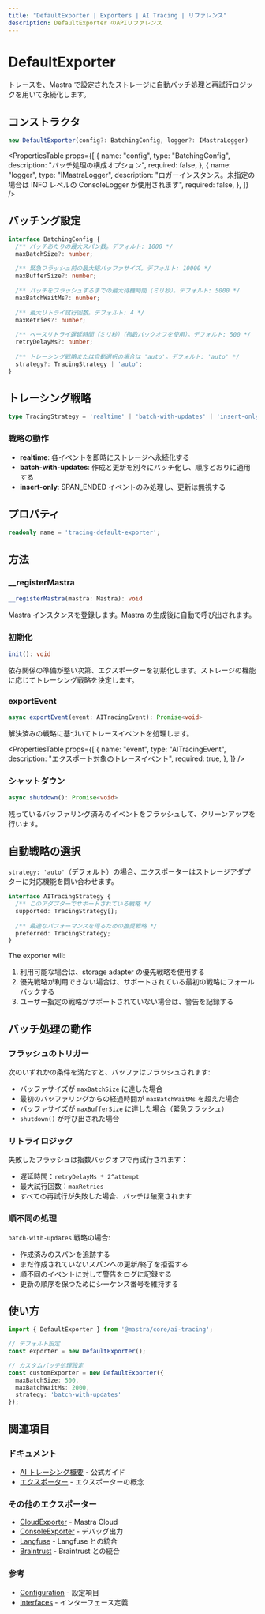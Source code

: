 ```yaml
---
title: "DefaultExporter | Exporters | AI Tracing | リファレンス"
description: DefaultExporter のAPIリファレンス
---
```




# DefaultExporter

トレースを、Mastra で設定されたストレージに自動バッチ処理と再試行ロジックを用いて永続化します。

## コンストラクタ

```typescript
new DefaultExporter(config?: BatchingConfig, logger?: IMastraLogger)
```

<PropertiesTable
  props={[
{
  name: "config",
  type: "BatchingConfig",
  description: "バッチ処理の構成オプション",
  required: false,
},
{
  name: "logger",
  type: "IMastraLogger",
  description: "ロガーインスタンス。未指定の場合は INFO レベルの ConsoleLogger が使用されます",
  required: false,
},
]}
/>


## バッチング設定

```typescript
interface BatchingConfig {
  /** バッチあたりの最大スパン数。デフォルト: 1000 */
  maxBatchSize?: number;
  
  /** 緊急フラッシュ前の最大総バッファサイズ。デフォルト: 10000 */
  maxBufferSize?: number;
  
  /** バッチをフラッシュするまでの最大待機時間（ミリ秒）。デフォルト: 5000 */
  maxBatchWaitMs?: number;
  
  /** 最大リトライ試行回数。デフォルト: 4 */
  maxRetries?: number;
  
  /** ベースリトライ遅延時間（ミリ秒）（指数バックオフを使用）。デフォルト: 500 */
  retryDelayMs?: number;
  
  /** トレーシング戦略または自動選択の場合は 'auto'。デフォルト: 'auto' */
  strategy?: TracingStrategy | 'auto';
}
```


## トレーシング戦略

```typescript
type TracingStrategy = 'realtime' | 'batch-with-updates' | 'insert-only';
```


### 戦略の動作

- **realtime**: 各イベントを即時にストレージへ永続化する
- **batch-with-updates**: 作成と更新を別々にバッチ化し、順序どおりに適用する
- **insert-only**: SPAN_ENDED イベントのみ処理し、更新は無視する

## プロパティ

```typescript
readonly name = 'tracing-default-exporter';
```


## 方法

### &#95;&#95;registerMastra

```typescript
__registerMastra(mastra: Mastra): void
```

Mastra インスタンスを登録します。Mastra の生成後に自動で呼び出されます。


### 初期化

```typescript
init(): void
```

依存関係の準備が整い次第、エクスポーターを初期化します。ストレージの機能に応じてトレーシング戦略を決定します。


### exportEvent

```typescript
async exportEvent(event: AITracingEvent): Promise<void>
```

解決済みの戦略に基づいてトレースイベントを処理します。

<PropertiesTable
  props={[
{
  name: "event",
  type: "AITracingEvent",
  description: "エクスポート対象のトレースイベント",
  required: true,
},
]}
/>


### シャットダウン

```typescript
async shutdown(): Promise<void>
```

残っているバッファリング済みのイベントをフラッシュして、クリーンアップを行います。


## 自動戦略の選択

`strategy: 'auto'`（デフォルト）の場合、エクスポーターはストレージアダプターに対応機能を問い合わせます。

```typescript
interface AITracingStrategy {
  /** このアダプターでサポートされている戦略 */
  supported: TracingStrategy[];
  
  /** 最適なパフォーマンスを得るための推奨戦略 */
  preferred: TracingStrategy;
}
```

The exporter will:

1. 利用可能な場合は、storage adapter の優先戦略を使用する
2. 優先戦略が利用できない場合は、サポートされている最初の戦略にフォールバックする
3. ユーザー指定の戦略がサポートされていない場合は、警告を記録する


## バッチ処理の動作

### フラッシュのトリガー

次のいずれかの条件を満たすと、バッファはフラッシュされます:

- バッファサイズが `maxBatchSize` に達した場合
- 最初のバッファリングからの経過時間が `maxBatchWaitMs` を超えた場合
- バッファサイズが `maxBufferSize` に達した場合（緊急フラッシュ）
- `shutdown()` が呼び出された場合

### リトライロジック

失敗したフラッシュは指数バックオフで再試行されます：

- 遅延時間：`retryDelayMs * 2^attempt`
- 最大試行回数：`maxRetries`
- すべての再試行が失敗した場合、バッチは破棄されます

### 順不同の処理

`batch-with-updates` 戦略の場合:

- 作成済みのスパンを追跡する
- まだ作成されていないスパンへの更新/終了を拒否する
- 順不同のイベントに対して警告をログに記録する
- 更新の順序を保つためにシーケンス番号を維持する

## 使い方

```typescript
import { DefaultExporter } from '@mastra/core/ai-tracing';

// デフォルト設定
const exporter = new DefaultExporter();

// カスタムバッチ処理設定
const customExporter = new DefaultExporter({
  maxBatchSize: 500,
  maxBatchWaitMs: 2000,
  strategy: 'batch-with-updates'
});
```


## 関連項目

### ドキュメント

- [AI トレーシング概要](/docs/observability/ai-tracing/overview) - 公式ガイド
- [エクスポーター](/docs/observability/ai-tracing/overview#exporters) - エクスポーターの概念

### その他のエクスポーター

- [CloudExporter](/reference/observability/ai-tracing/exporters/cloud-exporter) - Mastra Cloud
- [ConsoleExporter](/reference/observability/ai-tracing/exporters/console-exporter) - デバッグ出力
- [Langfuse](/reference/observability/ai-tracing/exporters/langfuse) - Langfuse との統合
- [Braintrust](/reference/observability/ai-tracing/exporters/braintrust) - Braintrust との統合

### 参考

- [Configuration](/reference/observability/ai-tracing/configuration) - 設定項目
- [Interfaces](/reference/observability/ai-tracing/interfaces) - インターフェース定義
